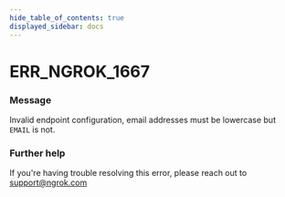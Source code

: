 ```yaml
---
hide_table_of_contents: true
displayed_sidebar: docs
---
```



# ERR_NGROK_1667

### Message

Invalid endpoint configuration, email addresses must be lowercase but `EMAIL` is not.

<ErrorDetails error="err_ngrok_1667" />

### Further help

If you're having trouble resolving this error, please reach out to [support@ngrok.com](mailto:support@ngrok.com?subject=Help%20with%20ERR_NGROK_1667)
